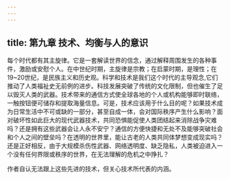 ```yaml
---
---
---
```

title: 第九章 技术、均衡与人的意识
---



每个时代都有其主旋律。它是一套解读世界的信念，通过解释周围发生的各种事件，激励或安慰个人。在中世纪时期，主旋律是宗教；在启蒙时期，是理性；在19~20世纪，是民族主义和历史观。科学和技术是我们这个时代的主导观念,它们推动了人类福祉史无前例的进步。科技发展突破了传统的文化限制，但也催生了足以毁灭人类的武器。技术带来的通信方式使全球各地的个人或机构能够即时联络，一触按钮便可储存和提取海量信息。可是，技术应该用于什么目的呢？如果技术成为日常生活中不可或缺的一部分，甚至自成一体，会对国际秩序产生什么影响？面对破坏性如此巨大的现代武器技术，共同恐惧能促使人类团结起来消除战争灾难吗？还是拥有这些武器会让人永不安宁？通信的方便快捷和无处不及能够突破社会和个人之间的壁垒吗？在透明的世界里，能让古老的人类共同体梦想变成现实吗？还是正好相反，由于大规模杀伤性武器、网络透明度、缺乏隐私，人类被迫进入一个没有任何界限或秩序的世界，在无法理解的危机之中挣扎？

作者自认无法跟上这些先进的技术，但关心技术所代表的内涵。